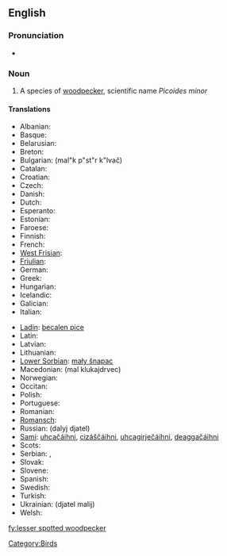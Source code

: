 ==English==

===Pronunciation===
*{{IPA|/'lɛsəɻ'spɒtəd'wədpɛkəɻ/}}

===Noun===
{{en-noun|sg=[[lesser]] [[spotted]] [[woodpecker]]}}

# A species of [[woodpecker]], scientific name ''Picoides minor''

====Translations====
{{trans-top|a species of woodpecker}}
*Albanian: {{t|sq|qukapiku larosh i vogël|xs=Albanian}}
*Basque: {{t|eu|okil txiki|xs=Basque}}
*Belarusian: {{t|be|малы дзяцел|sc=Cyrl|xs=Belarusian}}
*Breton: {{t|br|pilkoad bihan|xs=Breton}}
*Bulgarian: {{t|bg|малък пъстър кълвач|sc=Cyrl}} (mal"k p"st"r k"lvač)
*Catalan: {{t|ca|picot garser petit}}
*Croatian: {{t|hr|mali djetao}}
*Czech: {{t|cs|strakapoud malý}}
*Danish: {{t|da|dværgspætte}}
*Dutch: {{t|nl|kleine bonte specht|m}}
*Esperanto: {{t|eo|malgranda buntpego|xs=Esperanto}}
*Estonian: {{t|et|väike-kirjurähn}}
*Faroese: {{t|fo|dvørgspæta|xs=Faroese}}
*Finnish: {{t|fi|pikkutikka}}
*French: {{t|fr|pic épeichette|m}}
*[[West Frisian]]: {{t|fy|lytse eksterspjocht|xs=West Frisian}}
*[[Friulian]]: {{tø|fur|pic piçul|xs=Friulian}}
*German: {{t|de|Kleinspecht|m}}
*Greek: {{t|el|νανοτσικλιτάρα|sc=Grek}}
*Hungarian: {{t|hu|kis fakopáncs}}
*Icelandic: {{t+|is|stubbspæta}}
*Galician: {{t|ga|mionchnagaire breac|xs=Irish}}
*Italian: {{t|it|picchio rosso minore|m}}
{{trans-mid}}
*[[Ladin]]: [[becalen pice]]
*Latin: {{t|la|Dendrocopus minor}}
*Latvian: {{t|lv|mazais dzenis|xs=Latvian}}
*Lithuanian: {{t|lt|mažasis margasis genys|xs=Lithuanian}}
*[[Lower Sorbian]]: [[mały šnapac]]
*Macedonian: {{t|mk|мал клукаjдрвец|sc=Cyrl|xs=Macedonian}} (mal klukajdrvec)
*Norwegian: {{t|no|dvergspett}}
*Occitan: {{t|oc|pic pichòt|xs=Occitan}}
*Polish: {{t|pl|dzięciołek}}
*Portuguese: {{t|pt|pica pau malhado pequeno}}
*Romanian: {{t+|ro|ciocănitoare}}
*[[Romansch]]: {{t|rm|pitgalain pitschen|xs=Romansch}}
*Russian: {{t|ru|далый дятел|sc=Cyrl}} (dalyj djatel) 
*[[Sami]]: [[uhcačáihni]], [[cizáščáihni]], [[uhcagirječáihni]], [[deaggačáihni]]
*Scots: {{tø|sco|cnag bheag|xs=Scots}}
*Serbian: {{t|sr|мали детлић|sc=Cyrl}}, {{t|sr|mali detlić}}
*Slovak: {{t|sk|ďateľ malý}}
*Slovene: {{t|sl|mali detel}}
*Spanish: {{t|es|pico menor|m}}
*Swedish: {{t|sv|mindre hackspett}}
*Turkish: {{t|tr|küçük ağaçkakan}}
*Ukrainian: {{t|uk|дятел малий|sc=Cyrl|xs=Ukrainian}} (djatel malij)
*Welsh: {{t|cy|cnocell fraith leiaf|xs=Welsh}}
{{trans-bottom}}

[[Category:Birds]]

[[fy:lesser spotted woodpecker]]